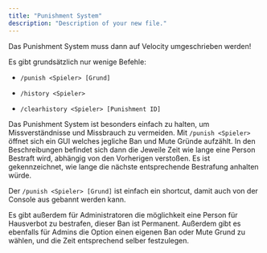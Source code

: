 ```yaml
---
title: "Punishment System"
description: "Description of your new file."
---
```


Das Punishment System muss dann auf Velocity umgeschrieben werden!

Es gibt grundsätzlich nur wenige Befehle:

* `/punish <Spieler> [Grund]`

* `/history <Spieler>`

* `/clearhistory <Spieler> [Punishment ID]`

Das Punishment System ist besonders einfach zu halten, um Missverständnisse und Missbrauch zu vermeiden. Mit `/punish <Spieler>` öffnet sich ein GUI welches jegliche Ban und Mute Gründe aufzählt. In den Beschreibungen befindet sich dann die Jeweile Zeit wie lange eine Person Bestraft wird, abhängig von den Vorherigen verstoßen. Es ist gekennzeichnet, wie lange die nächste entsprechende Bestrafung anhalten würde.

Der `/punish <Spieler> [Grund]` ist einfach ein shortcut, damit auch von der Console aus gebannt werden kann.

Es gibt außerdem für Administratoren die möglichkeit eine Person für Hausverbot zu bestrafen, dieser Ban ist Permanent. Außerdem gibt es ebenfalls für Admins die Option einen eigenen Ban oder Mute Grund zu wählen, und die Zeit entsprechend selber festzulegen.